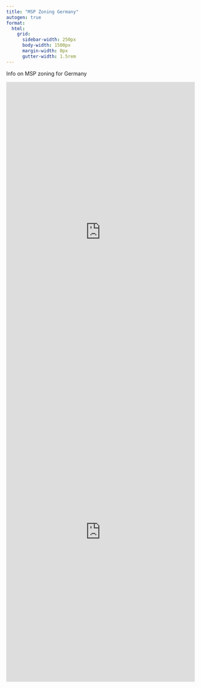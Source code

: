 ```yaml
---
title: "MSP Zoning Germany"
autogen: true
format:
  html:
    grid:
      sidebar-width: 250px
      body-width: 1500px
      margin-width: 0px
      gutter-width: 1.5rem
---
```


Info on MSP zoning for Germany

::: {layout="[ [1,1] ]"}

```{=html}
<iframe style="border:none;" height="800" width="100%" src="https://testsysteemrapportage.nl/compendium-greater-north-sea/MSP2030.html"></iframe>
```

```{=html}
<iframe style="border:none;" height="800" width="100%" src="https://viewer.openearth.nl/compendium-greater-north-sea/?folders=144094709,146392362&layers=148206239&layerNames=MSP%20Zoning%20Areas%20%28Emodnet,%202021%29"></iframe>
```

:::
